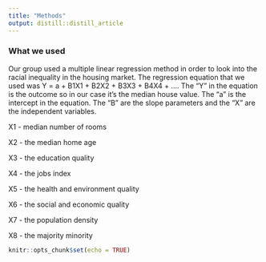 ```yaml
---
title: "Methods"
output: distill::distill_article
---
```




### What we used
Our group used a multiple linear regression method in order to look into the racial inequality in the housing market. The regression equation that we used was Y = a + B1X1  + B2X2 + B3X3 + B4X4 + .... The “Y” in the equation is the outcome so in our case it's the median house value. The “a” is the intercept in the equation. The “B” are the slope parameters and the “X” are the independent variables.

X1 - median number of rooms

X2 - the median home age

X3 - the education quality

X4 - the jobs index

X5 - the health and environment quality

X6 - the social and economic quality

X7 - the population density

X8 - the majority minority

```r
knitr::opts_chunk$set(echo = TRUE)
```

